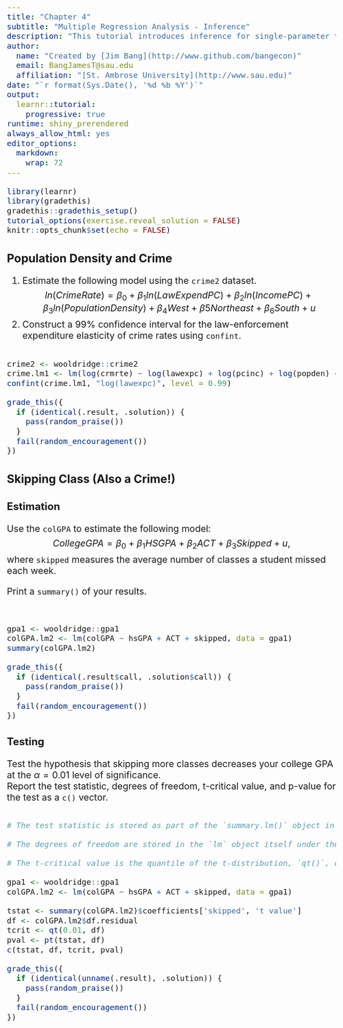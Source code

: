 ```yaml
---
title: "Chapter 4"
subtitle: "Multiple Regression Analysis - Inference"
description: "This tutorial introduces inference for single-parameter tests following multiple regression."
author: 
  name: "Created by [Jim Bang](http://www.github.com/bangecon)"
  email: BangJamesT@sau.edu
  affiliation: "[St. Ambrose University](http://www.sau.edu)"
date: "`r format(Sys.Date(), '%d %b %Y')`"
output: 
  learnr::tutorial:
    progressive: true
runtime: shiny_prerendered
always_allow_html: yes
editor_options: 
  markdown: 
    wrap: 72
---
```


<style type="text/css">
h1{font-size: 24pt}
h2{font-size: 20pt}
h3{font-size: 18pt}
h4,h5,h6{font-size: 16pt}
body{font-size: 16pt}
</style>

```r
library(learnr)
library(gradethis)
gradethis::gradethis_setup()
tutorial_options(exercise.reveal_solution = FALSE)
knitr::opts_chunk$set(echo = FALSE)
```

## Population Density and Crime 

1. Estimate the following model using the `crime2` dataset.
$$ln(CrimeRate) = \beta_0 + \beta_1ln(LawExpendPC) + \beta_2ln(IncomePC) + \beta_3ln(PopulationDensity) + \beta_4West + \beta5Northeast + \beta_6South + u$$
2. Construct a 99% confidence interval for the law-enforcement expenditure elasticity of crime rates using `confint`.

```r

```

```r
crime2 <- wooldridge::crime2
crime.lm1 <- lm(log(crmrte) ~ log(lawexpc) + log(pcinc) + log(popden) + west + nrtheast + south, data = crime2)
confint(crime.lm1, "log(lawexpc)", level = 0.99)
```

```r
grade_this({
  if (identical(.result, .solution)) {
    pass(random_praise())
  }
  fail(random_encouragement())
})
```

## Skipping Class (Also a Crime!)

### Estimation

Use the `colGPA` to estimate the following model:  
$$CollegeGPA = \beta_0 + \beta_1HSGPA + \beta_2ACT + \beta_3Skipped + u,$$ 
where `skipped` measures the average number of classes a student missed each week. 

Print a `summary()` of your results.

```r

```

```r

```

```r
gpa1 <- wooldridge::gpa1
colGPA.lm2 <- lm(colGPA ~ hsGPA + ACT + skipped, data = gpa1)
summary(colGPA.lm2)
```

```r
grade_this({
  if (identical(.result$call, .solution$call)) {
    pass(random_praise())
  }
  fail(random_encouragement())
})
```

### Testing

Test the hypothesis that skipping more classes decreases your college GPA at the $\alpha = 0.01$ level of significance.  
Report the test statistic, degrees of freedom, t-critical value, and p-value for the test as a `c()` vector.  

```r

```

```r
# The test statistic is stored as part of the `summary.lm()` object in the `coefficients` table in the row named for the variable and the column named `t value`. 
```

```r
# The degrees of freedom are stored in the `lm` object itself under the name `df.residual`. 
```

```r
# The t-critical value is the quantile of the t-distribution, `qt()`, corresponding to placing probability `alpha` in the left tail (left-tailed test, lower.tail = TRUE, default), `alpha` in the right tail (right-tailed test, lower.tail = FALSE), or `alpha/2` in each of the left and right tails. 
```

```r
gpa1 <- wooldridge::gpa1
colGPA.lm2 <- lm(colGPA ~ hsGPA + ACT + skipped, data = gpa1) 
```

```r
tstat <- summary(colGPA.lm2)$coefficients['skipped', 't value']
df <- colGPA.lm2$df.residual
tcrit <- qt(0.01, df)
pval <- pt(tstat, df)
c(tstat, df, tcrit, pval)
```

```r
grade_this({
  if (identical(unname(.result), .solution)) {
    pass(random_praise())
  }
  fail(random_encouragement())
})
```
